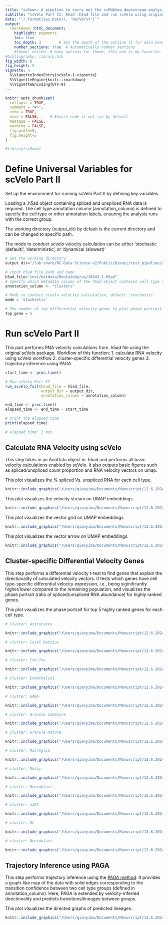 ```yaml
---
title: "scDown: A pipeline to carry out the scRNASeq downstream analysis"
subtitle: "scVelo Part II: Read .h5ad file and run scVelo using original scVelo"
date: "`r format(Sys.Date(), '%m/%d/%Y')`"
output: 
  rmarkdown::html_document:
    highlight: pygments
    toc: true
    toc_depth: 3        # Set the depth of the outline (1 for main headers, 2 for subheaders, etc.)
    number_sections: true  # Automatically number sections
    #theme: united  # many options for theme, this one is my favorite.
#bibliography: library.bib
fig_width: 8 
fig_height: 5 
vignette: >
  %\VignetteIndexEntry{scVelo-1-vignette}
  %\VignetteEngine{knitr::rmarkdown}
  %\VignetteEncoding{UTF-8}
---
```


```r
knitr::opts_chunk$set(
  collapse = TRUE,
  comment = "#>",
  echo = TRUE,
  eval = FALSE,     # Ensure code is not run by default
  message = FALSE,
  warning = FALSE,
  fig.width=8, 
  fig.height=5
)
```

```r
#library(scDown)
```

# Define Universal Variables for scVelo Part II
Set up the environment for running scVelo Part II by defining key variables. 

Loading a .h5ad object containing spliced and unspliced RNA data is required. The cell type annotation column (annotation_column) is defined to specify the cell type or other annotation labels, ensuring the analysis runs with the correct group.

The working directory (output_dir) by default is the current directory and can be changed to specific path. 

The mode to conduct scvelo velocity calculation can be either 'stochastic (default)', 'deterministic', or 'dynamical (slowest)'


```r
# Set the working directory
output_dir="/lab-share/RC-Data-Science-e2/Public/Qianyi/test_pipeline/scdown/scDown/tests"

# input h5ad file path and name
h5ad_file="inst/extdata/DentateGyrus/10X43_1.h5ad"
# specify which metadata column of the h5ad object contains cell type annotation 
annotation_column <- "clusters"

# Mode to conduct scvelo velocity calculation, default 'stochastic'
mode = 'stochastic'

# The number of top differential velocity genes to plot phase portrait for, default 5
top_gene = 5
```

# Run scVelo Part II
This part performs RNA velocity calculations from .h5ad file using the original scVelo package.
Workflow of this function: 
1. calculate RNA velocity using scVelo workflow
2. cluster-specific differential velocity genes
3. trajectory inference using PAGA

```r
start_time <- proc.time()

# Run scVelo Part II
run_scvelo_full(h5ad_file = h5ad_file,
                output_dir = output_dir,
                annotation_column = annotation_column)

end_time <- proc.time()
elapsed_time <- end_time - start_time

# Print the elapsed time
print(elapsed_time)

```
```r
# elapsed_time: 2 min
```

## Calculate RNA Velocity using scVelo 
This step takes in an AnnData object in .h5ad and performs all basic velocity calculations enabled by scVelo. It also outputs basic figures such as spliced/unspliced count proportion and RNA velocity vectors on umap.

This plot visualizes the % spliced Vs. unspliced RNA for each cell type. 
```r

knitr::include_graphics("/Users/qianyima/Documents/Manuscript/12.6.2024_vignettes/plot/scvelo_full/scvelo_proportions.png")

```

This plot visualizes the velocity stream on UMAP embeddings. 
```r

knitr::include_graphics("/Users/qianyima/Documents/Manuscript/12.6.2024_vignettes/plot/scvelo_full/scvelo_embedding_stream.png")

```

This plot visualizes the vector grid on UMAP embeddings. 
```r

knitr::include_graphics("/Users/qianyima/Documents/Manuscript/12.6.2024_vignettes/plot/scvelo_full/scvelo_embedding_grid.png")

```

This plot visualizes the vector arrow on UMAP embeddings. 
```r

knitr::include_graphics("/Users/qianyima/Documents/Manuscript/12.6.2024_vignettes/plot/scvelo_full/scvelo_embedding_arrow.png")

```

## Cluster-specific Differential Velocity Genes
This step performs a differential velocity t-test to find genes that explain the directionality of calculated velocity vectors. It tests which genes have cell type-specific differential velocity expression, i.e., being siginificantly higher/lower compared to the remaining population, and visualizes the phase portrait (ratio of spliced/unspliced RNA abundance) for highly ranked genes.

This plot visualizes the phase portrait for top 5 highly ranked genes for each cell type. 

```r
# cluster: Astrocytes
```
```r

knitr::include_graphics("/Users/qianyima/Documents/Manuscript/12.6.2024_vignettes/plot/scvelo_full/Astrocytes_genePhase.png")

```
```r
# cluster: Cajal Retzius
```
```r

knitr::include_graphics("/Users/qianyima/Documents/Manuscript/12.6.2024_vignettes/plot/scvelo_full/Cajal Retzius_genePhase.png")

```
```r
# cluster: Cck-Tox
```
```r

knitr::include_graphics("/Users/qianyima/Documents/Manuscript/12.6.2024_vignettes/plot/scvelo_full/Cck-Tox_genePhase.png")

```

```r
# cluster: Endothelial
```
```r

knitr::include_graphics("/Users/qianyima/Documents/Manuscript/12.6.2024_vignettes/plot/scvelo_full/Endothelial_genePhase.png")

```

```r
# cluster: GABA
```
```r

knitr::include_graphics("/Users/qianyima/Documents/Manuscript/12.6.2024_vignettes/plot/scvelo_full/GABA_genePhase.png")

```
```r
# cluster: Granule immature
```
```r

knitr::include_graphics("/Users/qianyima/Documents/Manuscript/12.6.2024_vignettes/plot/scvelo_full/Granule immature_genePhase.png")

```
```r
# cluster: Granule mature
```
```r

knitr::include_graphics("/Users/qianyima/Documents/Manuscript/12.6.2024_vignettes/plot/scvelo_full/Granule mature_genePhase.png")

```
```r
# cluster: Microglia
```
```r

knitr::include_graphics("/Users/qianyima/Documents/Manuscript/12.6.2024_vignettes/plot/scvelo_full/Microglia_genePhase.png")

```
```r
# cluster: Mossy
```
```r

knitr::include_graphics("/Users/qianyima/Documents/Manuscript/12.6.2024_vignettes/plot/scvelo_full/Mossy_genePhase.png")

```
```r
# cluster: Neuroblast
```
```r

knitr::include_graphics("/Users/qianyima/Documents/Manuscript/12.6.2024_vignettes/plot/scvelo_full/Neuroblast_genePhase.png")

```
```r
# cluster: nIPC
```
```r

knitr::include_graphics("/Users/qianyima/Documents/Manuscript/12.6.2024_vignettes/plot/scvelo_full/nIPC_genePhase.png")

```
```r
# cluster: OL
```
```r

knitr::include_graphics("/Users/qianyima/Documents/Manuscript/12.6.2024_vignettes/plot/scvelo_full/OL_genePhase.png")

```
```r
# cluster: Neuroblast
```
```r

knitr::include_graphics("/Users/qianyima/Documents/Manuscript/12.6.2024_vignettes/plot/scvelo_full/Neuroblast_genePhase.png")

```


## Trajectory Inference using PAGA
This step performs trajectory inference using the [PAGA method](https://genomebiology.biomedcentral.com/articles/10.1186/s13059-019-1663-x). It provides a graph-like map of the data with solid edges corresponding to the transition confidence between two cell type groups (defined in annotation_column). Here, PAGA is extended by velocity-inferred directionality and predicts transitions/lineages between groups.

This plot visualizes the directed graphs of predicted lineages. 

```r

knitr::include_graphics("/Users/qianyima/Documents/Manuscript/12.6.2024_vignettes/plot/scvelo_full/paga_graph.png")

```

